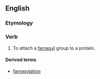 ==English==
===Etymology===

{{suffix|farnesyl|ate|lang=en}}


===Verb===
{{en-verb|farnesylat|ing}}

# {{context|biochemistry|lang=en}}  To attach a [[farnesyl]] group to a protein.

====Derived terms====
*[[farnesylation]]